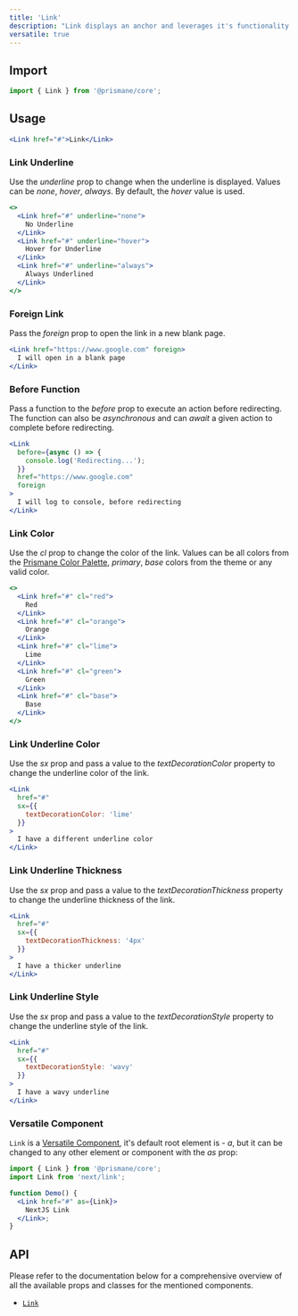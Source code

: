 ---
title: 'Link'
description: "Link displays an anchor and leverages it's functionality by having the ability to execute functions before redirect."
versatile: true
---

## Import

```js
import { Link } from '@prismane/core';
```

## Usage

```jsx preview
<Link href="#">Link</Link>
```

### Link Underline

Use the _underline_ prop to change when the underline is displayed. Values can be _none_, _hover_, _always_. By default, the _hover_ value is used.

```jsx preview
<>
  <Link href="#" underline="none">
    No Underline
  </Link>
  <Link href="#" underline="hover">
    Hover for Underline
  </Link>
  <Link href="#" underline="always">
    Always Underlined
  </Link>
</>
```

### Foreign Link

Pass the _foreign_ prop to open the link in a new blank page.

```jsx preview
<Link href="https://www.google.com" foreign>
  I will open in a blank page
</Link>
```

### Before Function

Pass a function to the _before_ prop to execute an action before redirecting. The function can also be _asynchronous_ and can _await_ a given action to complete before redirecting.

```jsx preview
<Link
  before={async () => {
    console.log('Redirecting...');
  }}
  href="https://www.google.com"
  foreign
>
  I will log to console, before redirecting
</Link>
```

### Link Color

Use the _cl_ prop to change the color of the link. Values can be all colors from the [Prismane Color Palette](/docs/styling/color-palette), _primary_, _base_ colors from the theme or any valid color.

```jsx preview
<>
  <Link href="#" cl="red">
    Red
  </Link>
  <Link href="#" cl="orange">
    Orange
  </Link>
  <Link href="#" cl="lime">
    Lime
  </Link>
  <Link href="#" cl="green">
    Green
  </Link>
  <Link href="#" cl="base">
    Base
  </Link>
</>
```

### Link Underline Color

Use the _sx_ prop and pass a value to the _textDecorationColor_ property to change the underline color of the link.

```jsx preview
<Link
  href="#"
  sx={{
    textDecorationColor: 'lime'
  }}
>
  I have a different underline color
</Link>
```

### Link Underline Thickness

Use the _sx_ prop and pass a value to the _textDecorationThickness_ property to change the underline thickness of the link.

```jsx preview
<Link
  href="#"
  sx={{
    textDecorationThickness: '4px'
  }}
>
  I have a thicker underline
</Link>
```

### Link Underline Style

Use the _sx_ prop and pass a value to the _textDecorationStyle_ property to change the underline style of the link.

```jsx preview
<Link
  href="#"
  sx={{
    textDecorationStyle: 'wavy'
  }}
>
  I have a wavy underline
</Link>
```

### Versatile Component

`Link` is a [Versatile Component](/docs/getting-started/versatile-components), it's default root element is - _a_, but it can be changed to any other element or component with the _as_ prop:

```jsx
import { Link } from '@prismane/core';
import Link from 'next/link';

function Demo() {
  <Link href="#" as={Link}>
    NextJS Link
  </Link>;
}
```

## API

Please refer to the documentation below for a comprehensive overview of all the available props and classes for the mentioned components.

- [`Link`](/docs/components-api/link-api)
